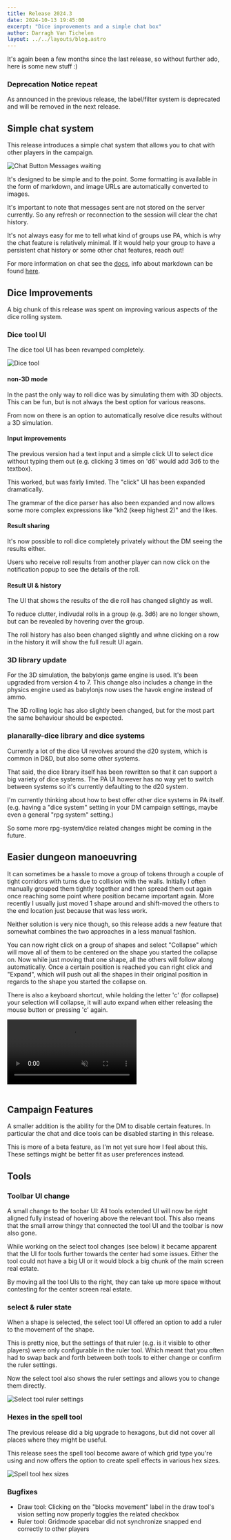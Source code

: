 ```yaml
---
title: Release 2024.3
date: 2024-10-13 19:45:00
excerpt: "Dice improvements and a simple chat box"
author: Darragh Van Tichelen
layout: ../../layouts/blog.astro
---
```


It's again been a few months since the last release, so without further ado, here is some new stuff :)

### Deprecation Notice repeat

As announced in the previous release, the label/filter system is deprecated and will be removed in the next release.

## Simple chat system

This release introduces a simple chat system that allows you to chat with other players in the campaign.

![Chat Button Messages waiting](../docs/game/assets/chat.png)

It's designed to be simple and to the point. Some formatting is available in the form of markdown, and image URLs are automatically converted to images.

It's important to note that messages sent are not stored on the server currently. So any refresh or reconnection to the session will clear the chat history.

It's not always easy for me to tell what kind of groups use PA, which is why the chat feature is relatively minimal.
If it would help your group to have a persistent chat history or some other chat features, reach out!

For more information on chat see the [docs](../../docs/game/chat), info about markdown can be found [here](../../learn/dm/Markdown_Tutorial/markdown/).

## Dice Improvements

A big chunk of this release was spent on improving various aspects of the dice rolling system.

### Dice tool UI

The dice tool UI has been revamped completely.

![Dice tool](../docs/tools/dice.png)

#### non-3D mode

In the past the only way to roll dice was by simulating them with 3D objects.
This can be fun, but is not always the best option for various reasons.

From now on there is an option to automatically resolve dice results without a 3D simulation.

#### Input improvements

The previous version had a text input and a simple click UI to select dice without typing them out (e.g. clicking 3 times on 'd6' would add 3d6 to the textbox).

This worked, but was fairly limited. The "click" UI has been expanded dramatically.

The grammar of the dice parser has also been expanded and now allows some more complex expressions like "kh2 (keep highest 2)" and the likes.

#### Result sharing

It's now possible to roll dice completely privately without the DM seeing the results either.

Users who receive roll results from another player can now click on the notification popup to see the details of the roll.

#### Result UI & history

The UI that shows the results of the die roll has changed slightly as well.

To reduce clutter, indivudal rolls in a group (e.g. 3d6) are no longer shown, but can be revealed by hovering over the group.

The roll history has also been changed slightly and whne clicking on a row in the history it will show the full result UI again.

### 3D library update

For the 3D simulation, the babylonjs game engine is used. It's been upgraded from version 4 to 7.
This change also includes a change in the physics engine used as babylonjs now uses the havok engine instead of ammo.

The 3D rolling logic has also slightly been changed, but for the most part the same behaviour should be expected.

### planarally-dice library and dice systems

Currently a lot of the dice UI revolves around the d20 system, which is common in D&D, but also some other systems.

That said, the dice library itself has been rewritten so that it can support a big variety of dice systems.
The PA UI however has no way yet to switch between systems so it's currently defaulting to the d20 system.

I'm currently thinking about how to best offer other dice systems in PA itself.
(e.g. having a "dice system" setting in your DM campaign settings, maybe even a general "rpg system" setting.)

So some more rpg-system/dice related changes might be coming in the future.

## Easier dungeon manoeuvring

It can sometimes be a hassle to move a group of tokens through a couple of tight corridors with turns due to collision with the walls.
Initially I often manually grouped them tightly together and then spread them out again once reaching some point where position became important again.
More recently I usually just moved 1 shape around and shift-moved the others to the end location just because that was less work.

Neither solution is very nice though, so this release adds a new feature that somewhat combines the two approaches in a less manual fashion.

You can now right click on a group of shapes and select "Collapse" which will move all of them to be centered on the shape you started the collapse on.
Now while just moving that one shape, all the others will follow along automatically. Once a certain position is reached you can right click and "Expand",
which will push out all the shapes in their original position in regards to the shape you started the collapse on.

There is also a keyboard shortcut, while holding the letter 'c' (for collapse) your selection will collapse, it will auto expand when either releasing the mouse button or pressing 'c' again.

<video autoplay loop muted style="max-width: min(750px, 75vw);">
    <source src="/blog/release-2024.3/collapse-drag.webm" type="video/webm" />
    <source src="/blog/release-2024.3/collapse-drag.mp4" type="video/mp4" />
</video>

<br />
<br />

## Campaign Features

A smaller addition is the ability for the DM to disable certain features.
In particular the chat and dice tools can be disabled starting in this release.

This is more of a beta feature, as I'm not yet sure how I feel about this.
These settings might be better fit as user preferences instead.

## Tools

### Toolbar UI change

A small change to the toobar UI: All tools extended UI will now be right aligned fully instead of hovering above the relevant tool.
This also means that the small arrow thingy that connected the tool UI and the toolbar is now also gone.

While working on the select tool changes (see below) it became apparent that the UI for tools further towards the center had some issues.
Either the tool could not have a big UI or it would block a big chunk of the main screen real estate.

By moving all the tool UIs to the right, they can take up more space without contesting for the center screen real estate.

### select & ruler state

When a shape is selected, the select tool UI offered an option to add a ruler to the movement of the shape.

This is pretty nice, but the settings of that ruler (e.g. is it visible to other players) were only configurable in the ruler tool.
Which meant that you often had to swap back and forth between both tools to either change or confirm the ruler settings.

Now the select tool also shows the ruler settings and allows you to change them directly.

![Select tool ruler settings](../docs/tools/select-ui.png)

### Hexes in the spell tool

The previous release did a big upgrade to hexagons, but did not cover all places where they might be useful.

This release sees the spell tool become aware of which grid type you're using and now offers the option to create spell effects in various hex sizes.

![Spell tool hex sizes](../docs/tools/spell-hex.png)

### Bugfixes

-   Draw tool: Clicking on the "blocks movement" label in the draw tool's vision setting now properly toggles the related checkbox
-   Ruler tool: Gridmode spacebar did not synchronize snapped end correctly to other players
